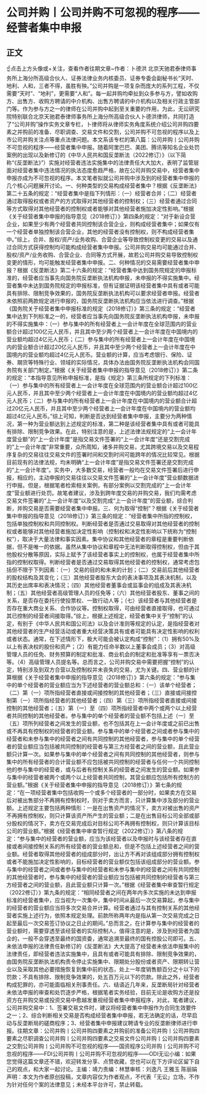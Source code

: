 # 公司并购丨公司并购不可忽视的程序——经营者集中申报
## 正文
☝点击上方头像或+关注，查看作者往期文章~作者：卜德洪 北京天驰君泰律师事务所上海分所高级合伙人、证券法律业务内核委员、证券专委会副秘书长“天时、地利、人和，三者不得，虽胜有殃。”公司并购是一项复杂而庞大的系列工程，不仅需要“天时”、“地利”，更需要“人和”。每一起并购均牵扯到众多参与方，譬如收购方、出售方、收购方聘请的中介机构、出售方聘请的中介机构以及相关行政主管部门等。作为参与方之一的律师在公司并购中起到至关重要的作用，为此，无讼研究院特别联合北京天驰君泰律师事务所上海分所高级合伙人卜德洪律师，共同打造了“公司并购”操作实务文章专栏，卜律师将从律师实务角度系统介绍公司并购四要素之并购前的准备、尽职调查、交易文件和交割，公司并购不可忽视的程序以及上市公司并购关注点等重点法律问题。本文系该专栏的第八篇：公司并购丨公司并购不可忽视的程序——经营者集中申报。随着阿里巴巴、美团、腾讯等知名企业处罚案例的出现以及新修订的《中华人民共和国反垄断法（2022修订）》（以下简称“《反垄断法》”）实施对经营者违法实施集中的法律责任大大加大，表明了监管层面对经营者集中违法情况的执法态度愈趋严格，故在公司并购交易中，经营者集中申报亦成为不可忽视的程序。本文笔者拟就公司并购中涉及到的经营者集中申报的几个核心问题展开讨论。一、何种类型的交易构成经营者集中？根据《反垄断法》第二十五条的规定：“经营者集中是指下列情形：（一）经营者合并；（二）经营者通过取得股权或者资产的方式取得对其他经营者的控制权；（三）经营者通过合同等方式取得对其他经营者的控制权或者能够对其他经营者施加决定性影响。”根据《关于经营者集中申报的指导意见（2018修订）》第四条的规定：“对于新设合营企业，如果至少有两个经营者共同控制该合营企业，则构成经营者集中；如果仅有一个经营者单独控制该合营企业，其他的经营者没有控制权，则不构成经营者集中。”综上，合并、股权/资产/业务收购、合营企业等导致控制权变更的交易以及通过合同方式获得控制均可能构成经营者集中申报。公司并购交易均可能通过合并、股权/资产/业务收购、合营企业、合同等方式开展，故若公司并购交易导致控制权变更的情形，均可能触发经营者集中申报。二、何种情况的交易需要经营者集中申报？根据《反垄断法》第二十六条的规定：“经营者集中达到国务院规定的申报标准的，经营者应当事先向国务院反垄断执法机构申报，未申报的不得实施集中。经营者集中未达到国务院规定的申报标准，但有证据证明该经营者集中具有或者可能具有排除、限制竞争效果的，国务院反垄断执法机构可以要求经营者申报。经营者未依照前两款规定进行申报的，国务院反垄断执法机构应当依法进行调查。”根据《国务院关于经营者集中申报标准的规定（2018修订）》第三条的规定：“经营者集中达到下列标准之一的，经营者应当事先向国务院反垄断执法机构申报，未申报的不得实施集中：（一）参与集中的所有经营者上一会计年度在全球范围内的营业额合计超过100亿元人民币，并且其中至少两个经营者上一会计年度在中国境内的营业额均超过4亿元人民币；（二）参与集中的所有经营者上一会计年度在中国境内的营业额合计超过20亿元人民币，并且其中至少两个经营者上一会计年度在中国境内的营业额均超过4亿元人民币。营业额的计算，应当考虑银行、保险、证券、期货等特殊行业、领域的实际情况，具体办法由国务院反垄断执法机构会同国务院有关部门制定。”根据《关于经营者集中申报的指导意见（2018修订）》第二条的规定：“本指导意见所称申报标准，是指《规定》第三条所规定的下列标准：（一）参与集中的所有经营者上一会计年度在全球范围内的营业额合计超过100亿元人民币，并且其中至少两个经营者上一会计年度在中国境内的营业额均超过4亿元人民币；（二）参与集中的所有经营者上一会计年度在中国境内的营业额合计超过20亿元人民币，并且其中至少两个经营者上一会计年度在中国境内的营业额均超过4亿元人民币。”综上可知，判断是否达到经营者集中申报，主要分为两种情况，第一种为营业额达到上述规定的标准，第二种是该经营者集中具有或者可能具有排除、限制竞争效果。在此，特别注意的是，上述法律法规规定的“上一会计年度营业额”的“上一会计年度”是指交易文件签署的“上一会计年度”还是交割完成的“上一会计年度”非常重要，众所周知，诸多并购交易，尤其跨境交易以及交易程序复杂的交易往往交易文件的签署时间和交割时间可能跨年的情况比较常见。根据目前现有的法律法规，均未明确“上一会计年度”是指交易文件签署还是交割完成的“上一会计年度”。实务中，大多数交易，经营者一般均在交易文件签署后进行申报，相应的，主动申报的交易往往以交易文件签署的“上一会计年度”营业额数据进行申报。但是，根据笔者检索相关案例，有部分案例以交割完成的“上一会计年度”营业额进行处罚。故笔者建议，涉及到跨年度交易的并购交易，我们均需考虑交易文件签署的“上一会计年度”以及交割完成“上一会计年度”的营业额，综合判断，并购交易是否需要经营者集中申报。三、何为取得“控制”？根据《关于经营者集中申报的指导意见（2018修订）》第三条的规定：“经营者集中所指的控制权，包括单独控制权和共同控制权。判断经营者是否通过交易取得对其他经营者的控制权或者能够对其他经营者施加决定性影响（控制权和决定性影响以下统称为“控制权”），取决于大量法律和事实因素。集中协议和其他经营者的章程是重要判断依据，但不是唯一的依据。虽然从集中协议和章程中无法判断取得控制权，但由于其他股权分散等原因，实际上赋予了该经营者事实上的控制权，也属于经营者集中所指的控制权取得。判断经营者是否通过交易取得其他经营者的控制权，通常考虑包括但不限于下列因素：（一）交易的目的和未来的计划；（二）交易前后其他经营者的股权结构及其变化；（三）其他经营者股东大会的表决事项及其表决机制，以及其历史出席率和表决情况；（四）其他经营者董事会或监事会的组成及其表决机制；（五）其他经营者高级管理人员的任免等；（六）其他经营者股东、董事之间的关系，是否存在委托行使投票权、一致行动人等；（七）该经营者与其他经营者是否存在重大商业关系、合作协议等。控制权取得，可由经营者直接取得，也可通过其已控制的经营者间接取得。”综上，根据上述规定，经营者集中关于“控制”的认定，有别于《中华人民共和国公司法》以及会计准则等规定的认定，是指经营者对其他经营者的生产经营活动或者重大经营决策具有或者可能具有决定性影响的权利或者状态。通常，在下述情形下，极大可能会被认定构成“控制”：（1）拥有50%及以上有表决权的股份和资产；（2）有能力任命半数以上董事会成员；（3）对高级管理人员的任免、财务预算的制定和批准、商业机会的制定和批准等享有一票否决等。（4）高级管理人员提名等。总而言之，公司并购交易中需要把握“控制”的认定，特别涉及到双方合营以及控制权并未丧失的交易，尤为关键。四、营业额的计算根据《关于经营者集中申报的指导意见（2018修订）》第六条的规定：“参与集中的单个经营者的营业额应当为下述经营者的营业额总和：（一）该单个经营者；（二）第（一）项所指经营者直接或间接控制的其他经营者；（三）直接或间接控制第（一）项所指经营者的其他经营者；（四）第（三）项所指经营者直接或间接控制的其他经营者；（五）第（一）至（四）项所指经营者中两个或两个以上经营者共同控制的其他经营者。参与集中的单个经营者的营业额不包括上述（一）至（五）项所列经营者之间发生的营业额，也不包括其在上一会计年度或之前已出售或不再具有控制权的经营者的营业额。参与集中的单个经营者之间或者参与集中的经营者和未参与集中的经营者之间有共同控制的其他经营者，参与集中的单个经营者的营业额应当包括被共同控制的经营者与第三方经营者之间的营业额，且此营业额只计算一次。如果参与集中的单个经营者之间有共同控制的其他经营者，则参与集中的所有经营者的合计营业额不应包括被共同控制的经营者与任何一个共同控制他的参与集中的经营者，或与后者有控制关系的经营者之间发生的营业额。如果参与集中的经营者被两个或两个以上经营者共同控制，其营业额应包括所有控制方的营业额。”根据《关于经营者集中申报的指导意见（2018修订）》第七条的规定：“在一项经营者集中包括收购一个或多个经营者的一部分时，如果卖方在交易后对被出售部分不再拥有控制权时，则对于卖方而言，只计算集中涉及部分的营业额。上述规定主要包括两种情形：一是在出售资产的情况下，卖方对被出售的资产不再拥有控制权，则只计算该资产所产生的营业额；二是在出售目标公司全部或部分股权的情况下，卖方在交易完成后对目标公司不再拥有控制权，则只计算该目标公司的营业额。”根据《经营者集中审查暂行规定（2022修订）》第八条的规定：“参与集中的经营者的营业额，应当为该经营者以及申报时与该经营者存在直接或者间接控制关系的所有经营者的营业额总和，但是不包括上述经营者之间的营业额。经营者取得其他经营者的组成部分时，出让方不再对该组成部分拥有控制权或者不能施加决定性影响的，目标经营者的营业额仅包括该组成部分的营业额。参与集中的经营者之间或者参与集中的经营者和未参与集中的经营者之间有共同控制的其他经营者时，参与集中的经营者的营业额应当包括被共同控制的经营者与第三方经营者之间的营业额，且此营业额只计算一次。”根据《经营者集中审查暂行规定（2022修订）》第九条的规定：“相同经营者之间在两年内多次实施的未达到申报标准的经营者集中，应当视为一次集中，集中时间从最后一次交易算起，参与集中的经营者的营业额应当将多次交易合并计算。经营者通过与其有控制关系的其他经营者实施上述行为，依照本规定处理。前款所称两年内是指从第一次交易完成之日起至最后一次交易签订协议之日止的期间。”总而言之，在计算参与集中的经营者的营业额时，需要穿透至该经营者的实际控制人，值得注意的是，涉及到经营者为国企的，一般不会穿透至最终的国资委，通常追溯至最终的国有控股公司即可。五、未依法申报的法律责任新修订的《反垄断法》大大提高了经营者未依法申报集中的法律责任，即经营者违法实施集中，且具有或者可能具有排除、限制竞争效果的，由国务院反垄断执法机构责令停止实施集中、限期处分股份或者资产、限期转让营业以及采取其他必要措施恢复到集中前的状态，处上一年度销售额百分之十以下的罚款；不具有排除、限制竞争效果的，处五百万元以下的罚款。除此之外，经营者构成犯罪的，亦可能面临相关刑事责任。六、结语近几年来，反垄断局针对经营者未依法申报的审查和处罚逐步严格，根据笔者实务经验，目前无论是收购方还是投资方在并购交易或投资交易中愈越发重视经营者集中申报程序，对此，笔者建议，公司并购交易中：1、签署交易文件时，建议将经营者集中申报作为合同生效要件之一；2、综合判断相关交易是否构成经营者集中申报，若无法确定的话，尽早启动与反垄断局的磋商程序；3、经营者集中申报建议聘请专业的反垄断律师进行申报。往期文章：公司并购丨公司并购四要素之并购前的准备公司并购丨公司并购四要素之尽职调查公司并购丨公司并购四要素之交易文件公司并购丨公司并购四要素之交割公司并购丨公司并购不可忽视的程序——国资程序公司并购丨公司并购不可忽视的程序——FDI公司并购丨公司并购不可忽视的程序——ODI无讼小编：如果您觉得这篇文章还不错，欢迎转发分享、点赞收藏，您也可以在下方评论区留下自己的观点，和大家一起讨论。主编：靖力责编：林慧审核：刘逸凡 王雅玉 陈丽娟 声明：本文为作者原创投稿，文章内容仅为作者观点，不代表「无讼」立场，不作为针对任何个案的法律意见；未经本平台许可，禁止转载。